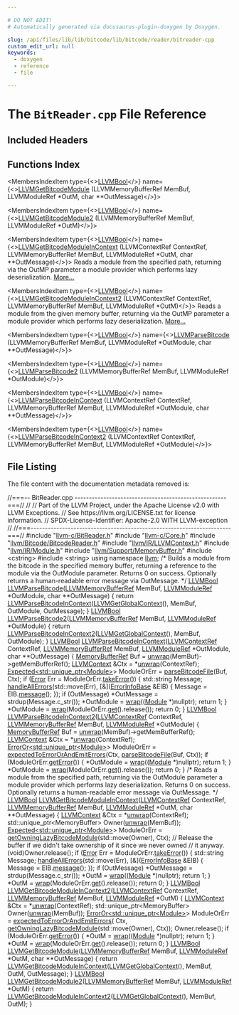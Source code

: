 ```yaml
---

# DO NOT EDIT!
# Automatically generated via docusaurus-plugin-doxygen by Doxygen.

slug: /api/files/lib/lib/bitcode/lib/bitcode/reader/bitreader-cpp
custom_edit_url: null
keywords:
  - doxygen
  - reference
  - file

---
```





# The `BitReader.cpp` File Reference

<DoxygenPage pluginConfig={pluginConfig}>



## Included Headers

<IncludesList>
<IncludesListItem
  filePath="llvm-c/BitReader.h"
  permalink="/docs/api/files/include/include/llvm-c/bitreader-h"
  isLocal="true" />
<IncludesListItem
  filePath="llvm-c/Core.h"
  permalink="/docs/api/files/include/include/llvm-c/core-h"
  isLocal="true" />
<IncludesListItem
  filePath="llvm/Bitcode/BitcodeReader.h"
  permalink="/docs/api/files/include/include/llvm/include/llvm/bitcode/bitcodereader-h"
  isLocal="true" />
<IncludesListItem
  filePath="llvm/IR/LLVMContext.h"
  permalink="/docs/api/files/include/include/llvm/include/llvm/ir/llvmcontext-h"
  isLocal="true" />
<IncludesListItem
  filePath="llvm/IR/Module.h"
  permalink="/docs/api/files/include/include/llvm/include/llvm/ir/module-h"
  isLocal="true" />
<IncludesListItem
  filePath="llvm/Support/MemoryBuffer.h"
  permalink="/docs/api/files/include/include/llvm/include/llvm/support/memorybuffer-h"
  isLocal="true" />
<IncludesListItem
  filePath="cstring"
  permalink=""
  isLocal="false" />
<IncludesListItem
  filePath="string"
  permalink=""
  isLocal="false" />
</IncludesList>

## Functions Index

<MembersIndex>

<MembersIndexItem
  type={<><a href="/docs/api/groups/llvmcsupporttypes/#ga209de0bceb13179a973c6a45211617bd">LLVMBool</a></>}
  name={<><a href="/docs/api/groups/llvmcbitreader/#gabf2ec026b221928be801e182aeab7ecf">LLVMGetBitcodeModule</a> (LLVMMemoryBufferRef MemBuf, LLVMModuleRef &#42;OutM, char &#42;&#42;OutMessage)</>}>
</MembersIndexItem>

<MembersIndexItem
  type={<><a href="/docs/api/groups/llvmcsupporttypes/#ga209de0bceb13179a973c6a45211617bd">LLVMBool</a></>}
  name={<><a href="/docs/api/groups/llvmcbitreader/#gabb3dfb8c76f75007a53d0bc62e814a96">LLVMGetBitcodeModule2</a> (LLVMMemoryBufferRef MemBuf, LLVMModuleRef &#42;OutM)</>}>
</MembersIndexItem>

<MembersIndexItem
  type={<><a href="/docs/api/groups/llvmcsupporttypes/#ga209de0bceb13179a973c6a45211617bd">LLVMBool</a></>}
  name={<><a href="/docs/api/groups/llvmcbitreader/#gad617205cd3fbbb1ad78e6f79f9ce0e4b">LLVMGetBitcodeModuleInContext</a> (LLVMContextRef ContextRef, LLVMMemoryBufferRef MemBuf, LLVMModuleRef &#42;OutM, char &#42;&#42;OutMessage)</>}>
Reads a module from the specified path, returning via the OutMP parameter a module provider which performs lazy deserialization. <a href="/docs/api/groups/llvmcbitreader/#gad617205cd3fbbb1ad78e6f79f9ce0e4b">More...</a>
</MembersIndexItem>

<MembersIndexItem
  type={<><a href="/docs/api/groups/llvmcsupporttypes/#ga209de0bceb13179a973c6a45211617bd">LLVMBool</a></>}
  name={<><a href="/docs/api/groups/llvmcbitreader/#ga1af45a3355d75b61ece499ee8965dcf5">LLVMGetBitcodeModuleInContext2</a> (LLVMContextRef ContextRef, LLVMMemoryBufferRef MemBuf, LLVMModuleRef &#42;OutM)</>}>
Reads a module from the given memory buffer, returning via the OutMP parameter a module provider which performs lazy deserialization. <a href="/docs/api/groups/llvmcbitreader/#ga1af45a3355d75b61ece499ee8965dcf5">More...</a>
</MembersIndexItem>

<MembersIndexItem
  type={<><a href="/docs/api/groups/llvmcsupporttypes/#ga209de0bceb13179a973c6a45211617bd">LLVMBool</a></>}
  name={<><a href="/docs/api/groups/llvmcbitreader/#ga35c7ba7712a92e44a030425e8cf2421e">LLVMParseBitcode</a> (LLVMMemoryBufferRef MemBuf, LLVMModuleRef &#42;OutModule, char &#42;&#42;OutMessage)</>}>
</MembersIndexItem>

<MembersIndexItem
  type={<><a href="/docs/api/groups/llvmcsupporttypes/#ga209de0bceb13179a973c6a45211617bd">LLVMBool</a></>}
  name={<><a href="/docs/api/groups/llvmcbitreader/#ga174e4aedd6fb37982840af7664774d51">LLVMParseBitcode2</a> (LLVMMemoryBufferRef MemBuf, LLVMModuleRef &#42;OutModule)</>}>
</MembersIndexItem>

<MembersIndexItem
  type={<><a href="/docs/api/groups/llvmcsupporttypes/#ga209de0bceb13179a973c6a45211617bd">LLVMBool</a></>}
  name={<><a href="/docs/api/groups/llvmcbitreader/#ga668b459026b5a6c7f32325408265e616">LLVMParseBitcodeInContext</a> (LLVMContextRef ContextRef, LLVMMemoryBufferRef MemBuf, LLVMModuleRef &#42;OutModule, char &#42;&#42;OutMessage)</>}>
</MembersIndexItem>

<MembersIndexItem
  type={<><a href="/docs/api/groups/llvmcsupporttypes/#ga209de0bceb13179a973c6a45211617bd">LLVMBool</a></>}
  name={<><a href="/docs/api/groups/llvmcbitreader/#ga4a0ce3a2d9e26acbefa41a1bd7d1a225">LLVMParseBitcodeInContext2</a> (LLVMContextRef ContextRef, LLVMMemoryBufferRef MemBuf, LLVMModuleRef &#42;OutModule)</>}>
</MembersIndexItem>

</MembersIndex>


## File Listing

The file content with the documentation metadata removed is:

<ProgramListing>

<Link id="l00001" /><CodeLine lineNumber="1"><Highlight kind="comment">//===-- BitReader.cpp -----------------------------------------------------===//</Highlight><Highlight kind="normal"></Highlight></CodeLine>
<Link id="l00002" /><CodeLine lineNumber="2"><Highlight kind="normal"></Highlight><Highlight kind="comment">//</Highlight><Highlight kind="normal"></Highlight></CodeLine>
<Link id="l00003" /><CodeLine lineNumber="3"><Highlight kind="normal"></Highlight><Highlight kind="comment">// Part of the LLVM Project, under the Apache License v2.0 with LLVM Exceptions.</Highlight><Highlight kind="normal"></Highlight></CodeLine>
<Link id="l00004" /><CodeLine lineNumber="4"><Highlight kind="normal"></Highlight><Highlight kind="comment">// See https://llvm.org/LICENSE.txt for license information.</Highlight><Highlight kind="normal"></Highlight></CodeLine>
<Link id="l00005" /><CodeLine lineNumber="5"><Highlight kind="normal"></Highlight><Highlight kind="comment">// SPDX-License-Identifier: Apache-2.0 WITH LLVM-exception</Highlight><Highlight kind="normal"></Highlight></CodeLine>
<Link id="l00006" /><CodeLine lineNumber="6"><Highlight kind="normal"></Highlight><Highlight kind="comment">//</Highlight><Highlight kind="normal"></Highlight></CodeLine>
<Link id="l00007" /><CodeLine lineNumber="7"><Highlight kind="normal"></Highlight><Highlight kind="comment">//===----------------------------------------------------------------------===//</Highlight><Highlight kind="normal"></Highlight></CodeLine>
<Link id="l00008" /><CodeLine lineNumber="8"><Highlight kind="normal"></Highlight></CodeLine>
<Link id="l00009" /><CodeLine lineNumber="9"><Highlight kind="normal"></Highlight><Highlight kind="preprocessor">#include &quot;<a href="/docs/api/files/include/include/llvm-c/bitreader-h">llvm-c/BitReader.h</a>&quot;</Highlight><Highlight kind="normal"></Highlight></CodeLine>
<Link id="l00010" /><CodeLine lineNumber="10"><Highlight kind="normal"></Highlight><Highlight kind="preprocessor">#include &quot;<a href="/docs/api/files/include/include/llvm-c/core-h">llvm-c/Core.h</a>&quot;</Highlight><Highlight kind="normal"></Highlight></CodeLine>
<Link id="l00011" /><CodeLine lineNumber="11"><Highlight kind="normal"></Highlight><Highlight kind="preprocessor">#include &quot;<a href="/docs/api/files/include/include/llvm/include/llvm/bitcode/bitcodereader-h">llvm/Bitcode/BitcodeReader.h</a>&quot;</Highlight><Highlight kind="normal"></Highlight></CodeLine>
<Link id="l00012" /><CodeLine lineNumber="12"><Highlight kind="normal"></Highlight><Highlight kind="preprocessor">#include &quot;<a href="/docs/api/files/include/include/llvm/include/llvm/ir/llvmcontext-h">llvm/IR/LLVMContext.h</a>&quot;</Highlight><Highlight kind="normal"></Highlight></CodeLine>
<Link id="l00013" /><CodeLine lineNumber="13"><Highlight kind="normal"></Highlight><Highlight kind="preprocessor">#include &quot;<a href="/docs/api/files/include/include/llvm/include/llvm/ir/module-h">llvm/IR/Module.h</a>&quot;</Highlight><Highlight kind="normal"></Highlight></CodeLine>
<Link id="l00014" /><CodeLine lineNumber="14"><Highlight kind="normal"></Highlight><Highlight kind="preprocessor">#include &quot;<a href="/docs/api/files/include/include/llvm/include/llvm/support/memorybuffer-h">llvm/Support/MemoryBuffer.h</a>&quot;</Highlight><Highlight kind="normal"></Highlight></CodeLine>
<Link id="l00015" /><CodeLine lineNumber="15"><Highlight kind="normal"></Highlight><Highlight kind="preprocessor">#include &lt;cstring&gt;</Highlight><Highlight kind="normal"></Highlight></CodeLine>
<Link id="l00016" /><CodeLine lineNumber="16"><Highlight kind="normal"></Highlight><Highlight kind="preprocessor">#include &lt;string&gt;</Highlight><Highlight kind="normal"></Highlight></CodeLine>
<Link id="l00017" /><CodeLine lineNumber="17"><Highlight kind="normal"></Highlight></CodeLine>
<Link id="l00018" /><CodeLine lineNumber="18"><Highlight kind="normal"></Highlight><Highlight kind="keyword">using namespace </Highlight><Highlight kind="normal"><a href="/docs/api/namespaces/llvm">llvm</a>;</Highlight></CodeLine>
<Link id="l00019" /><CodeLine lineNumber="19"><Highlight kind="normal"></Highlight></CodeLine>
<Link id="l00020" /><CodeLine lineNumber="20"><Highlight kind="normal"></Highlight><Highlight kind="comment">/&#42; Builds a module from the bitcode in the specified memory buffer, returning a</Highlight></CodeLine>
<Link id="l00021" /><CodeLine lineNumber="21"><Highlight kind="comment">   reference to the module via the OutModule parameter. Returns 0 on success.</Highlight></CodeLine>
<Link id="l00022" /><CodeLine lineNumber="22"><Highlight kind="comment">   Optionally returns a human-readable error message via OutMessage. &#42;/</Highlight><Highlight kind="normal"></Highlight></CodeLine>
<Link id="l00023" /><CodeLine lineNumber="23" lineLink="/docs/api/groups/llvmcbitreader/#ga35c7ba7712a92e44a030425e8cf2421e"><Highlight kind="normal"><a href="/docs/api/groups/llvmcsupporttypes/#ga209de0bceb13179a973c6a45211617bd">LLVMBool</a> <a href="/docs/api/groups/llvmcbitreader/#ga35c7ba7712a92e44a030425e8cf2421e">LLVMParseBitcode</a>(<a href="/docs/api/groups/llvmcsupporttypes/#ga9867eaa7b17ba17405cdf2539bedb108">LLVMMemoryBufferRef</a> MemBuf, <a href="/docs/api/groups/llvmcsupporttypes/#gad1d1bb5f901c903a0cf09c5a053c9c56">LLVMModuleRef</a> &#42;OutModule,</Highlight></CodeLine>
<Link id="l00024" /><CodeLine lineNumber="24"><Highlight kind="normal">                          </Highlight><Highlight kind="keywordtype">char</Highlight><Highlight kind="normal"> &#42;&#42;OutMessage) &#123;</Highlight></CodeLine>
<Link id="l00025" /><CodeLine lineNumber="25"><Highlight kind="normal">  </Highlight><Highlight kind="keywordflow">return</Highlight><Highlight kind="normal"> <a href="/docs/api/groups/llvmcbitreader/#ga668b459026b5a6c7f32325408265e616">LLVMParseBitcodeInContext</a>(<a href="/docs/api/groups/llvmccorecontext/#ga0055cde9a9b2497b332d639d8844a810">LLVMGetGlobalContext</a>(), MemBuf, OutModule,</Highlight></CodeLine>
<Link id="l00026" /><CodeLine lineNumber="26"><Highlight kind="normal">                                   OutMessage);</Highlight></CodeLine>
<Link id="l00027" /><CodeLine lineNumber="27"><Highlight kind="normal">&#125;</Highlight></CodeLine>
<Link id="l00028" /><CodeLine lineNumber="28"><Highlight kind="normal"></Highlight></CodeLine>
<Link id="l00029" /><CodeLine lineNumber="29" lineLink="/docs/api/groups/llvmcbitreader/#ga174e4aedd6fb37982840af7664774d51"><Highlight kind="normal"><a href="/docs/api/groups/llvmcsupporttypes/#ga209de0bceb13179a973c6a45211617bd">LLVMBool</a> <a href="/docs/api/groups/llvmcbitreader/#ga174e4aedd6fb37982840af7664774d51">LLVMParseBitcode2</a>(<a href="/docs/api/groups/llvmcsupporttypes/#ga9867eaa7b17ba17405cdf2539bedb108">LLVMMemoryBufferRef</a> MemBuf,</Highlight></CodeLine>
<Link id="l00030" /><CodeLine lineNumber="30"><Highlight kind="normal">                           <a href="/docs/api/groups/llvmcsupporttypes/#gad1d1bb5f901c903a0cf09c5a053c9c56">LLVMModuleRef</a> &#42;OutModule) &#123;</Highlight></CodeLine>
<Link id="l00031" /><CodeLine lineNumber="31"><Highlight kind="normal">  </Highlight><Highlight kind="keywordflow">return</Highlight><Highlight kind="normal"> <a href="/docs/api/groups/llvmcbitreader/#ga4a0ce3a2d9e26acbefa41a1bd7d1a225">LLVMParseBitcodeInContext2</a>(<a href="/docs/api/groups/llvmccorecontext/#ga0055cde9a9b2497b332d639d8844a810">LLVMGetGlobalContext</a>(), MemBuf, OutModule);</Highlight></CodeLine>
<Link id="l00032" /><CodeLine lineNumber="32"><Highlight kind="normal">&#125;</Highlight></CodeLine>
<Link id="l00033" /><CodeLine lineNumber="33"><Highlight kind="normal"></Highlight></CodeLine>
<Link id="l00034" /><CodeLine lineNumber="34" lineLink="/docs/api/groups/llvmcbitreader/#ga668b459026b5a6c7f32325408265e616"><Highlight kind="normal"><a href="/docs/api/groups/llvmcsupporttypes/#ga209de0bceb13179a973c6a45211617bd">LLVMBool</a> <a href="/docs/api/groups/llvmcbitreader/#ga668b459026b5a6c7f32325408265e616">LLVMParseBitcodeInContext</a>(<a href="/docs/api/groups/llvmcsupporttypes/#ga9c43e01525516ff6b4feab5166c5b1da">LLVMContextRef</a> ContextRef,</Highlight></CodeLine>
<Link id="l00035" /><CodeLine lineNumber="35"><Highlight kind="normal">                                   <a href="/docs/api/groups/llvmcsupporttypes/#ga9867eaa7b17ba17405cdf2539bedb108">LLVMMemoryBufferRef</a> MemBuf,</Highlight></CodeLine>
<Link id="l00036" /><CodeLine lineNumber="36"><Highlight kind="normal">                                   <a href="/docs/api/groups/llvmcsupporttypes/#gad1d1bb5f901c903a0cf09c5a053c9c56">LLVMModuleRef</a> &#42;OutModule,</Highlight></CodeLine>
<Link id="l00037" /><CodeLine lineNumber="37"><Highlight kind="normal">                                   </Highlight><Highlight kind="keywordtype">char</Highlight><Highlight kind="normal"> &#42;&#42;OutMessage) &#123;</Highlight></CodeLine>
<Link id="l00038" /><CodeLine lineNumber="38"><Highlight kind="normal">  <a href="/docs/api/classes/llvm/memorybufferref">MemoryBufferRef</a> Buf = <a href="/docs/api/namespaces/llvm/#aa3d613e3ad429bdb5b1a7d22796028e9">unwrap</a>(MemBuf)-&gt;getMemBufferRef();</Highlight></CodeLine>
<Link id="l00039" /><CodeLine lineNumber="39"><Highlight kind="normal">  <a href="/docs/api/classes/llvm/llvmcontext">LLVMContext</a> &amp;Ctx = &#42;<a href="/docs/api/namespaces/llvm/#aa3d613e3ad429bdb5b1a7d22796028e9">unwrap</a>(ContextRef);</Highlight></CodeLine>
<Link id="l00040" /><CodeLine lineNumber="40"><Highlight kind="normal"></Highlight></CodeLine>
<Link id="l00041" /><CodeLine lineNumber="41"><Highlight kind="normal">  <a href="/docs/api/classes/llvm/expected">Expected&lt;std::unique&#95;ptr&lt;Module&gt;</a>&gt; ModuleOrErr = <a href="/docs/api/namespaces/llvm/#a170525c5f5e06bd2555d40a0499b8b6d">parseBitcodeFile</a>(Buf, Ctx);</Highlight></CodeLine>
<Link id="l00042" /><CodeLine lineNumber="42"><Highlight kind="normal">  </Highlight><Highlight kind="keywordflow">if</Highlight><Highlight kind="normal"> (<a href="/docs/api/classes/llvm/error">Error</a> Err = ModuleOrErr.<a href="/docs/api/classes/llvm/expected/#a94789df4ebd03dc008e8adebaa66ac1f">takeError</a>()) &#123;</Highlight></CodeLine>
<Link id="l00043" /><CodeLine lineNumber="43"><Highlight kind="normal">    std::string Message;</Highlight></CodeLine>
<Link id="l00044" /><CodeLine lineNumber="44"><Highlight kind="normal">    <a href="/docs/api/namespaces/llvm/#a2aa0f5c36ac6291f5d5f2b4efd9ffe70">handleAllErrors</a>(std::move(Err), &#91;&amp;&#93;(<a href="/docs/api/classes/llvm/errorinfobase">ErrorInfoBase</a> &amp;EIB) &#123;</Highlight></CodeLine>
<Link id="l00045" /><CodeLine lineNumber="45"><Highlight kind="normal">      Message = EIB.<a href="/docs/api/classes/llvm/errorinfobase/#a2b75e20ae30dbb4d4d96486653a9b710">message</a>();</Highlight></CodeLine>
<Link id="l00046" /><CodeLine lineNumber="46"><Highlight kind="normal">    &#125;);</Highlight></CodeLine>
<Link id="l00047" /><CodeLine lineNumber="47"><Highlight kind="normal">    </Highlight><Highlight kind="keywordflow">if</Highlight><Highlight kind="normal"> (OutMessage)</Highlight></CodeLine>
<Link id="l00048" /><CodeLine lineNumber="48"><Highlight kind="normal">      &#42;OutMessage = strdup(Message.c&#95;str());</Highlight></CodeLine>
<Link id="l00049" /><CodeLine lineNumber="49"><Highlight kind="normal">    &#42;OutModule = <a href="/docs/api/namespaces/llvm/#ac9a23c88949ad27ad62f0ee03254ee3a">wrap</a>((<a href="/docs/api/classes/llvm/module">Module</a> &#42;)</Highlight><Highlight kind="keyword">nullptr</Highlight><Highlight kind="normal">);</Highlight></CodeLine>
<Link id="l00050" /><CodeLine lineNumber="50"><Highlight kind="normal">    </Highlight><Highlight kind="keywordflow">return</Highlight><Highlight kind="normal"> 1;</Highlight></CodeLine>
<Link id="l00051" /><CodeLine lineNumber="51"><Highlight kind="normal">  &#125;</Highlight></CodeLine>
<Link id="l00052" /><CodeLine lineNumber="52"><Highlight kind="normal"></Highlight></CodeLine>
<Link id="l00053" /><CodeLine lineNumber="53"><Highlight kind="normal">  &#42;OutModule = <a href="/docs/api/namespaces/llvm/#ac9a23c88949ad27ad62f0ee03254ee3a">wrap</a>(ModuleOrErr.<a href="/docs/api/classes/llvm/expected/#ad26ecbb6920f4ea55f5ed4f64e52342d">get</a>().release());</Highlight></CodeLine>
<Link id="l00054" /><CodeLine lineNumber="54"><Highlight kind="normal">  </Highlight><Highlight kind="keywordflow">return</Highlight><Highlight kind="normal"> 0;</Highlight></CodeLine>
<Link id="l00055" /><CodeLine lineNumber="55"><Highlight kind="normal">&#125;</Highlight></CodeLine>
<Link id="l00056" /><CodeLine lineNumber="56"><Highlight kind="normal"></Highlight></CodeLine>
<Link id="l00057" /><CodeLine lineNumber="57" lineLink="/docs/api/groups/llvmcbitreader/#ga4a0ce3a2d9e26acbefa41a1bd7d1a225"><Highlight kind="normal"><a href="/docs/api/groups/llvmcsupporttypes/#ga209de0bceb13179a973c6a45211617bd">LLVMBool</a> <a href="/docs/api/groups/llvmcbitreader/#ga4a0ce3a2d9e26acbefa41a1bd7d1a225">LLVMParseBitcodeInContext2</a>(<a href="/docs/api/groups/llvmcsupporttypes/#ga9c43e01525516ff6b4feab5166c5b1da">LLVMContextRef</a> ContextRef,</Highlight></CodeLine>
<Link id="l00058" /><CodeLine lineNumber="58"><Highlight kind="normal">                                    <a href="/docs/api/groups/llvmcsupporttypes/#ga9867eaa7b17ba17405cdf2539bedb108">LLVMMemoryBufferRef</a> MemBuf,</Highlight></CodeLine>
<Link id="l00059" /><CodeLine lineNumber="59"><Highlight kind="normal">                                    <a href="/docs/api/groups/llvmcsupporttypes/#gad1d1bb5f901c903a0cf09c5a053c9c56">LLVMModuleRef</a> &#42;OutModule) &#123;</Highlight></CodeLine>
<Link id="l00060" /><CodeLine lineNumber="60"><Highlight kind="normal">  <a href="/docs/api/classes/llvm/memorybufferref">MemoryBufferRef</a> Buf = <a href="/docs/api/namespaces/llvm/#aa3d613e3ad429bdb5b1a7d22796028e9">unwrap</a>(MemBuf)-&gt;getMemBufferRef();</Highlight></CodeLine>
<Link id="l00061" /><CodeLine lineNumber="61"><Highlight kind="normal">  <a href="/docs/api/classes/llvm/llvmcontext">LLVMContext</a> &amp;Ctx = &#42;<a href="/docs/api/namespaces/llvm/#aa3d613e3ad429bdb5b1a7d22796028e9">unwrap</a>(ContextRef);</Highlight></CodeLine>
<Link id="l00062" /><CodeLine lineNumber="62"><Highlight kind="normal"></Highlight></CodeLine>
<Link id="l00063" /><CodeLine lineNumber="63"><Highlight kind="normal">  <a href="/docs/api/classes/llvm/erroror">ErrorOr&lt;std::unique&#95;ptr&lt;Module&gt;</a>&gt; ModuleOrErr =</Highlight></CodeLine>
<Link id="l00064" /><CodeLine lineNumber="64"><Highlight kind="normal">      <a href="/docs/api/namespaces/llvm/#a4891d521956b735baba56d4dc193f5cd">expectedToErrorOrAndEmitErrors</a>(Ctx, <a href="/docs/api/namespaces/llvm/#a170525c5f5e06bd2555d40a0499b8b6d">parseBitcodeFile</a>(Buf, Ctx));</Highlight></CodeLine>
<Link id="l00065" /><CodeLine lineNumber="65"><Highlight kind="normal">  </Highlight><Highlight kind="keywordflow">if</Highlight><Highlight kind="normal"> (ModuleOrErr.<a href="/docs/api/classes/llvm/erroror/#a8300c72908f1845c931951ed4b2a2375">getError</a>()) &#123;</Highlight></CodeLine>
<Link id="l00066" /><CodeLine lineNumber="66"><Highlight kind="normal">    &#42;OutModule = <a href="/docs/api/namespaces/llvm/#ac9a23c88949ad27ad62f0ee03254ee3a">wrap</a>((<a href="/docs/api/classes/llvm/module">Module</a> &#42;)</Highlight><Highlight kind="keyword">nullptr</Highlight><Highlight kind="normal">);</Highlight></CodeLine>
<Link id="l00067" /><CodeLine lineNumber="67"><Highlight kind="normal">    </Highlight><Highlight kind="keywordflow">return</Highlight><Highlight kind="normal"> 1;</Highlight></CodeLine>
<Link id="l00068" /><CodeLine lineNumber="68"><Highlight kind="normal">  &#125;</Highlight></CodeLine>
<Link id="l00069" /><CodeLine lineNumber="69"><Highlight kind="normal"></Highlight></CodeLine>
<Link id="l00070" /><CodeLine lineNumber="70"><Highlight kind="normal">  &#42;OutModule = <a href="/docs/api/namespaces/llvm/#ac9a23c88949ad27ad62f0ee03254ee3a">wrap</a>(ModuleOrErr.<a href="/docs/api/classes/llvm/erroror/#a7903f14c3b4fb5b4f9f9fa8b4ee0b4eb">get</a>().release());</Highlight></CodeLine>
<Link id="l00071" /><CodeLine lineNumber="71"><Highlight kind="normal">  </Highlight><Highlight kind="keywordflow">return</Highlight><Highlight kind="normal"> 0;</Highlight></CodeLine>
<Link id="l00072" /><CodeLine lineNumber="72"><Highlight kind="normal">&#125;</Highlight></CodeLine>
<Link id="l00073" /><CodeLine lineNumber="73"><Highlight kind="normal"></Highlight></CodeLine>
<Link id="l00074" /><CodeLine lineNumber="74"><Highlight kind="normal"></Highlight><Highlight kind="comment">/&#42; Reads a module from the specified path, returning via the OutModule parameter</Highlight></CodeLine>
<Link id="l00075" /><CodeLine lineNumber="75"><Highlight kind="comment">   a module provider which performs lazy deserialization. Returns 0 on success.</Highlight></CodeLine>
<Link id="l00076" /><CodeLine lineNumber="76"><Highlight kind="comment">   Optionally returns a human-readable error message via OutMessage. &#42;/</Highlight><Highlight kind="normal"></Highlight></CodeLine>
<Link id="l00077" /><CodeLine lineNumber="77" lineLink="/docs/api/groups/llvmcbitreader/#gad617205cd3fbbb1ad78e6f79f9ce0e4b"><Highlight kind="normal"><a href="/docs/api/groups/llvmcsupporttypes/#ga209de0bceb13179a973c6a45211617bd">LLVMBool</a> <a href="/docs/api/groups/llvmcbitreader/#gad617205cd3fbbb1ad78e6f79f9ce0e4b">LLVMGetBitcodeModuleInContext</a>(<a href="/docs/api/groups/llvmcsupporttypes/#ga9c43e01525516ff6b4feab5166c5b1da">LLVMContextRef</a> ContextRef,</Highlight></CodeLine>
<Link id="l00078" /><CodeLine lineNumber="78"><Highlight kind="normal">                                       <a href="/docs/api/groups/llvmcsupporttypes/#ga9867eaa7b17ba17405cdf2539bedb108">LLVMMemoryBufferRef</a> MemBuf,</Highlight></CodeLine>
<Link id="l00079" /><CodeLine lineNumber="79"><Highlight kind="normal">                                       <a href="/docs/api/groups/llvmcsupporttypes/#gad1d1bb5f901c903a0cf09c5a053c9c56">LLVMModuleRef</a> &#42;OutM, </Highlight><Highlight kind="keywordtype">char</Highlight><Highlight kind="normal"> &#42;&#42;OutMessage) &#123;</Highlight></CodeLine>
<Link id="l00080" /><CodeLine lineNumber="80"><Highlight kind="normal">  <a href="/docs/api/classes/llvm/llvmcontext">LLVMContext</a> &amp;Ctx = &#42;<a href="/docs/api/namespaces/llvm/#aa3d613e3ad429bdb5b1a7d22796028e9">unwrap</a>(ContextRef);</Highlight></CodeLine>
<Link id="l00081" /><CodeLine lineNumber="81"><Highlight kind="normal">  std::unique&#95;ptr&lt;MemoryBuffer&gt; Owner(<a href="/docs/api/namespaces/llvm/#aa3d613e3ad429bdb5b1a7d22796028e9">unwrap</a>(MemBuf));</Highlight></CodeLine>
<Link id="l00082" /><CodeLine lineNumber="82"><Highlight kind="normal">  <a href="/docs/api/classes/llvm/expected">Expected&lt;std::unique&#95;ptr&lt;Module&gt;</a>&gt; ModuleOrErr =</Highlight></CodeLine>
<Link id="l00083" /><CodeLine lineNumber="83"><Highlight kind="normal">      <a href="/docs/api/namespaces/llvm/#afa21d974a1caef7c377a9913f990eda4">getOwningLazyBitcodeModule</a>(std::move(Owner), Ctx);</Highlight></CodeLine>
<Link id="l00084" /><CodeLine lineNumber="84"><Highlight kind="normal">  </Highlight><Highlight kind="comment">// Release the buffer if we didn&#39;t take ownership of it since we never owned</Highlight><Highlight kind="normal"></Highlight></CodeLine>
<Link id="l00085" /><CodeLine lineNumber="85"><Highlight kind="normal">  </Highlight><Highlight kind="comment">// it anyway.</Highlight><Highlight kind="normal"></Highlight></CodeLine>
<Link id="l00086" /><CodeLine lineNumber="86"><Highlight kind="normal">  (void)Owner.release();</Highlight></CodeLine>
<Link id="l00087" /><CodeLine lineNumber="87"><Highlight kind="normal"></Highlight></CodeLine>
<Link id="l00088" /><CodeLine lineNumber="88"><Highlight kind="normal">  </Highlight><Highlight kind="keywordflow">if</Highlight><Highlight kind="normal"> (<a href="/docs/api/classes/llvm/error">Error</a> Err = ModuleOrErr.<a href="/docs/api/classes/llvm/expected/#a94789df4ebd03dc008e8adebaa66ac1f">takeError</a>()) &#123;</Highlight></CodeLine>
<Link id="l00089" /><CodeLine lineNumber="89"><Highlight kind="normal">    std::string Message;</Highlight></CodeLine>
<Link id="l00090" /><CodeLine lineNumber="90"><Highlight kind="normal">    <a href="/docs/api/namespaces/llvm/#a2aa0f5c36ac6291f5d5f2b4efd9ffe70">handleAllErrors</a>(std::move(Err), &#91;&amp;&#93;(<a href="/docs/api/classes/llvm/errorinfobase">ErrorInfoBase</a> &amp;EIB) &#123;</Highlight></CodeLine>
<Link id="l00091" /><CodeLine lineNumber="91"><Highlight kind="normal">      Message = EIB.<a href="/docs/api/classes/llvm/errorinfobase/#a2b75e20ae30dbb4d4d96486653a9b710">message</a>();</Highlight></CodeLine>
<Link id="l00092" /><CodeLine lineNumber="92"><Highlight kind="normal">    &#125;);</Highlight></CodeLine>
<Link id="l00093" /><CodeLine lineNumber="93"><Highlight kind="normal">    </Highlight><Highlight kind="keywordflow">if</Highlight><Highlight kind="normal"> (OutMessage)</Highlight></CodeLine>
<Link id="l00094" /><CodeLine lineNumber="94"><Highlight kind="normal">      &#42;OutMessage = strdup(Message.c&#95;str());</Highlight></CodeLine>
<Link id="l00095" /><CodeLine lineNumber="95"><Highlight kind="normal">    &#42;OutM = <a href="/docs/api/namespaces/llvm/#ac9a23c88949ad27ad62f0ee03254ee3a">wrap</a>((<a href="/docs/api/classes/llvm/module">Module</a> &#42;)</Highlight><Highlight kind="keyword">nullptr</Highlight><Highlight kind="normal">);</Highlight></CodeLine>
<Link id="l00096" /><CodeLine lineNumber="96"><Highlight kind="normal">    </Highlight><Highlight kind="keywordflow">return</Highlight><Highlight kind="normal"> 1;</Highlight></CodeLine>
<Link id="l00097" /><CodeLine lineNumber="97"><Highlight kind="normal">  &#125;</Highlight></CodeLine>
<Link id="l00098" /><CodeLine lineNumber="98"><Highlight kind="normal"></Highlight></CodeLine>
<Link id="l00099" /><CodeLine lineNumber="99"><Highlight kind="normal">  &#42;OutM = <a href="/docs/api/namespaces/llvm/#ac9a23c88949ad27ad62f0ee03254ee3a">wrap</a>(ModuleOrErr.<a href="/docs/api/classes/llvm/expected/#ad26ecbb6920f4ea55f5ed4f64e52342d">get</a>().release());</Highlight></CodeLine>
<Link id="l00100" /><CodeLine lineNumber="100"><Highlight kind="normal"></Highlight></CodeLine>
<Link id="l00101" /><CodeLine lineNumber="101"><Highlight kind="normal">  </Highlight><Highlight kind="keywordflow">return</Highlight><Highlight kind="normal"> 0;</Highlight></CodeLine>
<Link id="l00102" /><CodeLine lineNumber="102"><Highlight kind="normal">&#125;</Highlight></CodeLine>
<Link id="l00103" /><CodeLine lineNumber="103"><Highlight kind="normal"></Highlight></CodeLine>
<Link id="l00104" /><CodeLine lineNumber="104" lineLink="/docs/api/groups/llvmcbitreader/#ga1af45a3355d75b61ece499ee8965dcf5"><Highlight kind="normal"><a href="/docs/api/groups/llvmcsupporttypes/#ga209de0bceb13179a973c6a45211617bd">LLVMBool</a> <a href="/docs/api/groups/llvmcbitreader/#ga1af45a3355d75b61ece499ee8965dcf5">LLVMGetBitcodeModuleInContext2</a>(<a href="/docs/api/groups/llvmcsupporttypes/#ga9c43e01525516ff6b4feab5166c5b1da">LLVMContextRef</a> ContextRef,</Highlight></CodeLine>
<Link id="l00105" /><CodeLine lineNumber="105"><Highlight kind="normal">                                        <a href="/docs/api/groups/llvmcsupporttypes/#ga9867eaa7b17ba17405cdf2539bedb108">LLVMMemoryBufferRef</a> MemBuf,</Highlight></CodeLine>
<Link id="l00106" /><CodeLine lineNumber="106"><Highlight kind="normal">                                        <a href="/docs/api/groups/llvmcsupporttypes/#gad1d1bb5f901c903a0cf09c5a053c9c56">LLVMModuleRef</a> &#42;OutM) &#123;</Highlight></CodeLine>
<Link id="l00107" /><CodeLine lineNumber="107"><Highlight kind="normal">  <a href="/docs/api/classes/llvm/llvmcontext">LLVMContext</a> &amp;Ctx = &#42;<a href="/docs/api/namespaces/llvm/#aa3d613e3ad429bdb5b1a7d22796028e9">unwrap</a>(ContextRef);</Highlight></CodeLine>
<Link id="l00108" /><CodeLine lineNumber="108"><Highlight kind="normal">  std::unique&#95;ptr&lt;MemoryBuffer&gt; Owner(<a href="/docs/api/namespaces/llvm/#aa3d613e3ad429bdb5b1a7d22796028e9">unwrap</a>(MemBuf));</Highlight></CodeLine>
<Link id="l00109" /><CodeLine lineNumber="109"><Highlight kind="normal"></Highlight></CodeLine>
<Link id="l00110" /><CodeLine lineNumber="110"><Highlight kind="normal">  <a href="/docs/api/classes/llvm/erroror">ErrorOr&lt;std::unique&#95;ptr&lt;Module&gt;</a>&gt; ModuleOrErr = <a href="/docs/api/namespaces/llvm/#a4891d521956b735baba56d4dc193f5cd">expectedToErrorOrAndEmitErrors</a>(</Highlight></CodeLine>
<Link id="l00111" /><CodeLine lineNumber="111"><Highlight kind="normal">      Ctx, <a href="/docs/api/namespaces/llvm/#afa21d974a1caef7c377a9913f990eda4">getOwningLazyBitcodeModule</a>(std::move(Owner), Ctx));</Highlight></CodeLine>
<Link id="l00112" /><CodeLine lineNumber="112"><Highlight kind="normal">  Owner.release();</Highlight></CodeLine>
<Link id="l00113" /><CodeLine lineNumber="113"><Highlight kind="normal"></Highlight></CodeLine>
<Link id="l00114" /><CodeLine lineNumber="114"><Highlight kind="normal">  </Highlight><Highlight kind="keywordflow">if</Highlight><Highlight kind="normal"> (ModuleOrErr.<a href="/docs/api/classes/llvm/erroror/#a8300c72908f1845c931951ed4b2a2375">getError</a>()) &#123;</Highlight></CodeLine>
<Link id="l00115" /><CodeLine lineNumber="115"><Highlight kind="normal">    &#42;OutM = <a href="/docs/api/namespaces/llvm/#ac9a23c88949ad27ad62f0ee03254ee3a">wrap</a>((<a href="/docs/api/classes/llvm/module">Module</a> &#42;)</Highlight><Highlight kind="keyword">nullptr</Highlight><Highlight kind="normal">);</Highlight></CodeLine>
<Link id="l00116" /><CodeLine lineNumber="116"><Highlight kind="normal">    </Highlight><Highlight kind="keywordflow">return</Highlight><Highlight kind="normal"> 1;</Highlight></CodeLine>
<Link id="l00117" /><CodeLine lineNumber="117"><Highlight kind="normal">  &#125;</Highlight></CodeLine>
<Link id="l00118" /><CodeLine lineNumber="118"><Highlight kind="normal"></Highlight></CodeLine>
<Link id="l00119" /><CodeLine lineNumber="119"><Highlight kind="normal">  &#42;OutM = <a href="/docs/api/namespaces/llvm/#ac9a23c88949ad27ad62f0ee03254ee3a">wrap</a>(ModuleOrErr.<a href="/docs/api/classes/llvm/erroror/#a7903f14c3b4fb5b4f9f9fa8b4ee0b4eb">get</a>().release());</Highlight></CodeLine>
<Link id="l00120" /><CodeLine lineNumber="120"><Highlight kind="normal">  </Highlight><Highlight kind="keywordflow">return</Highlight><Highlight kind="normal"> 0;</Highlight></CodeLine>
<Link id="l00121" /><CodeLine lineNumber="121"><Highlight kind="normal">&#125;</Highlight></CodeLine>
<Link id="l00122" /><CodeLine lineNumber="122"><Highlight kind="normal"></Highlight></CodeLine>
<Link id="l00123" /><CodeLine lineNumber="123" lineLink="/docs/api/groups/llvmcbitreader/#gabf2ec026b221928be801e182aeab7ecf"><Highlight kind="normal"><a href="/docs/api/groups/llvmcsupporttypes/#ga209de0bceb13179a973c6a45211617bd">LLVMBool</a> <a href="/docs/api/groups/llvmcbitreader/#gabf2ec026b221928be801e182aeab7ecf">LLVMGetBitcodeModule</a>(<a href="/docs/api/groups/llvmcsupporttypes/#ga9867eaa7b17ba17405cdf2539bedb108">LLVMMemoryBufferRef</a> MemBuf, <a href="/docs/api/groups/llvmcsupporttypes/#gad1d1bb5f901c903a0cf09c5a053c9c56">LLVMModuleRef</a> &#42;OutM,</Highlight></CodeLine>
<Link id="l00124" /><CodeLine lineNumber="124"><Highlight kind="normal">                              </Highlight><Highlight kind="keywordtype">char</Highlight><Highlight kind="normal"> &#42;&#42;OutMessage) &#123;</Highlight></CodeLine>
<Link id="l00125" /><CodeLine lineNumber="125"><Highlight kind="normal">  </Highlight><Highlight kind="keywordflow">return</Highlight><Highlight kind="normal"> <a href="/docs/api/groups/llvmcbitreader/#gad617205cd3fbbb1ad78e6f79f9ce0e4b">LLVMGetBitcodeModuleInContext</a>(<a href="/docs/api/groups/llvmccorecontext/#ga0055cde9a9b2497b332d639d8844a810">LLVMGetGlobalContext</a>(), MemBuf, OutM,</Highlight></CodeLine>
<Link id="l00126" /><CodeLine lineNumber="126"><Highlight kind="normal">                                       OutMessage);</Highlight></CodeLine>
<Link id="l00127" /><CodeLine lineNumber="127"><Highlight kind="normal">&#125;</Highlight></CodeLine>
<Link id="l00128" /><CodeLine lineNumber="128"><Highlight kind="normal"></Highlight></CodeLine>
<Link id="l00129" /><CodeLine lineNumber="129" lineLink="/docs/api/groups/llvmcbitreader/#gabb3dfb8c76f75007a53d0bc62e814a96"><Highlight kind="normal"><a href="/docs/api/groups/llvmcsupporttypes/#ga209de0bceb13179a973c6a45211617bd">LLVMBool</a> <a href="/docs/api/groups/llvmcbitreader/#gabb3dfb8c76f75007a53d0bc62e814a96">LLVMGetBitcodeModule2</a>(<a href="/docs/api/groups/llvmcsupporttypes/#ga9867eaa7b17ba17405cdf2539bedb108">LLVMMemoryBufferRef</a> MemBuf,</Highlight></CodeLine>
<Link id="l00130" /><CodeLine lineNumber="130"><Highlight kind="normal">                               <a href="/docs/api/groups/llvmcsupporttypes/#gad1d1bb5f901c903a0cf09c5a053c9c56">LLVMModuleRef</a> &#42;OutM) &#123;</Highlight></CodeLine>
<Link id="l00131" /><CodeLine lineNumber="131"><Highlight kind="normal">  </Highlight><Highlight kind="keywordflow">return</Highlight><Highlight kind="normal"> <a href="/docs/api/groups/llvmcbitreader/#ga1af45a3355d75b61ece499ee8965dcf5">LLVMGetBitcodeModuleInContext2</a>(<a href="/docs/api/groups/llvmccorecontext/#ga0055cde9a9b2497b332d639d8844a810">LLVMGetGlobalContext</a>(), MemBuf, OutM);</Highlight></CodeLine>
<Link id="l00132" /><CodeLine lineNumber="132"><Highlight kind="normal">&#125;</Highlight></CodeLine>

</ProgramListing>

</DoxygenPage>
